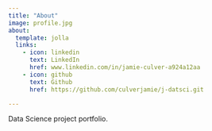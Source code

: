 ```yaml
---
title: "About"
image: profile.jpg
about:
  template: jolla
  links:
    - icon: linkedin
      text: LinkedIn
      href: www.linkedin.com/in/jamie-culver-a924a12aa
    - icon: github
      text: Github
      href: https://github.com/culverjamie/j-datsci.git

---
```


Data Science project portfolio. 
